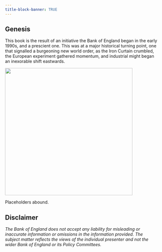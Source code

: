 ```yaml
---
title-block-banner: TRUE
---
```


## Genesis {#sec-genesis .unnumbered}

This book is the result of an initiative the Bank of England began in the early 1990s, and a prescient one. This was at a major historical turning point, one that signalled a burgeoning new world order, as the Iron Curtain crumbled, the European experiment gathered momentum, and industrial might began an inexorable shift eastwards.

![](Specs.GIF){width="420"}

Placeholders abound.

## Disclaimer {#sec-disclaimer}

*The Bank of England does not accept any liability for misleading or inaccurate information or omissions in the information provided. The subject matter reflects the views of the individual presenter and not the wider Bank of England or its Policy Committees.*
